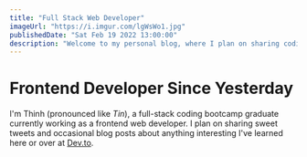 ```yaml
---
title: "Full Stack Web Developer"
imageUrl: "https://i.imgur.com/lgWsWo1.jpg"
publishedDate: "Sat Feb 19 2022 13:00:00"
description: "Welcome to my personal blog, where I plan on sharing coding tutorials and occasional blog posts on my new career as a web developer since 2021."
---
```


# Frontend Developer Since Yesterday

I'm Thinh (pronounced like _Tin_), a full-stack coding bootcamp graduate currently working as a frontend web developer. I plan on sharing sweet tweets and occasional blog posts about
anything interesting I've learned here or over at [Dev.to](https://dev.to/gthinh).
